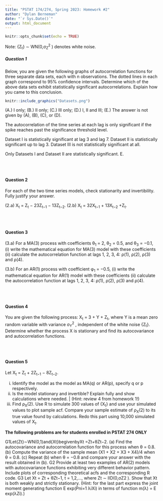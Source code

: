 ```yaml
---
title: "PSTAT 174/274, Spring 2023: Homework #2"
author: "Dylan Berneman"
date: "`r Sys.Date()`"
output: html_document
---
```


```r
knitr::opts_chunk$set(echo = TRUE)
```


Note: {Z~t~} ∼ WN(0,σ~Z~^2^ ) denotes white noise.\

##### Question 1 
Below, you are given the following graphs of autocorrelation functions for three separate data sets, each with n observations. The dotted lines in each graph correspond to 95% confidence intervals. Determine which of the above data sets exhibit statistically significant autocorrelations. Explain how you came to this conclusion.

```r
knitr::include_graphics("Datasets.png")
```

\setlength{\leftskip}{2cm}

  (A.) I only; 
  (B.) II only; 
  (C.) III only; 
  (D.) I, II and III; 
  (E.) The answer is not given by (A), (B), (C), or (D).

The autocorrelation of the time series at each lag is only significant if the spike reaches past the significance threshold level. 

Dataset I is statistically significant at lag 3 and lag 7.
Dataset II is statistically significant up to lag 3.
Dataset III is not statistically significant at all.

Only Datasets I and Dataset II are statistically significant. 
E.


\setlength{\leftskip}{0cm}
\
\

#### Question 2

For each of the two time series models, check stationarity and invertibility. Fully justify your answer.\

\setlength{\leftskip}{2cm}

  (2.a) X~t~ = Z~t~ − 23Z~t−1~ − 13Z~t−2~.
  (2.b) X~t~ = 32X~t−1~ + 13X~t−2~ +Z~t~.

\setlength{\leftskip}{0cm}


\
\
  
#### Question 3 

\setlength{\leftskip}{2cm}

  (3.a) For a MA(3) process with coefficients θ~1~ = 2, θ~2~ = 0.5, and θ~3~ = −0.1, 
    (i) write the mathematical equation for MA(3) model with these coefficients
    (ii) calculate the autocorrelation function at lags 1, 2, 3, 4: ρ(1), ρ(2), ρ(3) and ρ(4).
    
  (3.b) For an AR(1) process with coefficient φ~1~ = −0.5, 
    (i) write the mathematical equation for AR(1) model with these coefficients 
    (ii) calculate the autocorrelation function at lags 1, 2, 3, 4: ρ(1), ρ(2), ρ(3) and ρ(4).
    
\setlength{\leftskip}{0cm}
\
\

#### Question 4

You are given the following process: X~t~ = 3 + Y + Z~t~, where Y is a mean zero random variable with variance σ~Y~^2^ , independent of the white noise {Z~t~}. Determine whether the process X is stationary and find its autocovariance and autocorrelation functions.

\setlength{\leftskip}{2cm}



\setlength{\leftskip}{0cm}
\
\

#### Question 5

Let X~t~ = Z~t~ + 2Z~t−1~ − 8Z~t−2~.

\setlength{\leftskip}{2cm}

  (i) Identify the model as the model as MA(q) or AR(p), specify q or p respectively.
  (ii) Is the model stationary and invertible? Explain fully and show calculations where needed.
|    (Hint: review 4 from homework 1!)
  (iii) Find ρ~X~(2). Use R to simulate 300 values of {X~t~} and use your simulated values to plot sample acf. Compare your sample estimate of ρ~X~(2) to its true value found by calculations. Redo this part using 10,000 simulated values of X~t~.

\setlength{\leftskip}{2cm}




**The following problems are for students enrolled in PSTAT 274 ONLY**


G1Let{Zt}∼WN(0,1)and{Xt}begivenbyXt =Zt+θZt−2.
(a) Find the autocovariance and autocorrelation function for this process when θ = 0.8. (b) Compute the variance of the sample mean (X1 + X2 + X3 + X4)/4 when θ = 0.8. (c) Repeat (b) when θ = −0.8 and compare your answer with the result obtained in (b).
G2 Provide at least two examples of AR(2) models with autocovariance functions exhibiting very different behavior pattern. Include plots of corresponding theoretical acfs and the corresponding R code.
G3 Let Xt = Zt + θZt−1, t = 1,2,..., where Zt ∼ IID(0,σZ2 ). Show that Xt is both weakly and strictly stationary.
(Hint: for the last part express the joint moment generating function E exp(Pni=1 λiXi) in terms of function m(λ) = E exp(λZi).)